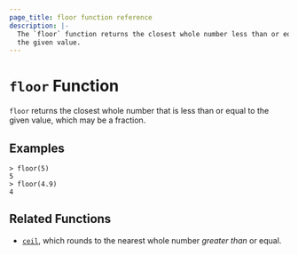 ```yaml
---
page_title: floor function reference
description: |-
  The `floor` function returns the closest whole number less than or equal to
  the given value. 
---
```


# `floor` Function

`floor` returns the closest whole number that is less than or equal to the
given value, which may be a fraction.

## Examples

```shell-session
> floor(5)
5
> floor(4.9)
4
```

## Related Functions

- [`ceil`](/packer/docs/templates/hcl_templates/functions/numeric/ceil), which rounds to the nearest whole number _greater than_
  or equal.
